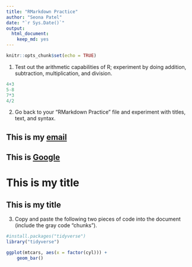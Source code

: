 ```yaml
---
title: "RMarkdown Practice"
author: "Seona Patel"
date: "`r Sys.Date()`"
output: 
  html_document: 
    keep_md: yes
---
```


```r
knitr::opts_chunk$set(echo = TRUE)
```
1. Test out the arithmetic capabilities of R; experiment by doing addition, subtraction, multiplication, and division.  
```r
4+3
5-8
7*3
4/2
```


2. Go back to your "RMarkdown Practice" file and experiment with titles, text, and syntax.  

## This is my [email](mailto: seopatel@ucdavis.edu) 

## This is [Google](http://www.google.com) 
# This is my title
## This is my title 


3. Copy and paste the following two pieces of code into the document (include the gray code "chunks").
```r
#install.packages("tidyverse")
library("tidyverse")
```
```r
ggplot(mtcars, aes(x = factor(cyl))) +
    geom_bar()
```